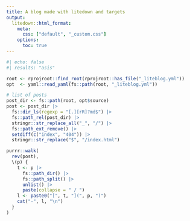 ```yaml
---
title: A blog made with litedown and targets
output:
  litedown::html_format:
    meta:
      css: ["default", "_custom.css"]
    options:
      toc: true
---
```


```r
#| echo: false
#| results: "asis"

root <- rprojroot::find_root(rprojroot::has_file("_liteblog.yml"))
opt  <- yaml::read_yaml(fs::path(root, "_liteblog.yml"))

# list of posts
post_dir <- fs::path(root, opt$source)
post <- post_dir |>
  fs::dir_ls(regexp = "[.][rR]?md$") |> 
  fs::path_rel(post_dir) |> 
  stringr::str_replace_all("_", "/") |> 
  fs::path_ext_remove() |> 
  setdiff(c("index", "404")) |> 
  stringr::str_replace("$", "/index.html") 

purrr::walk(
  rev(post), 
  \(p) {
    t <- p |> 
      fs::path_dir() |> 
      fs::path_split() |> 
      unlist() |> 
      paste(collapse = " / ")
    l <- paste0("[", t, "](", p, ")")
    cat("-", l, "\n")
  }
)
```
